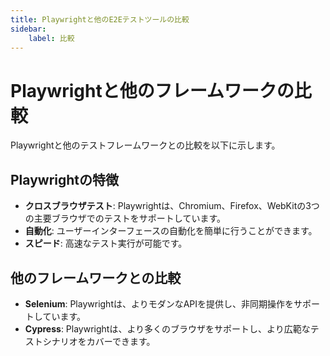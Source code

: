 ```yaml
---
title: Playwrightと他のE2Eテストツールの比較
sidebar:
    label: 比較
---
```


# Playwrightと他のフレームワークの比較

Playwrightと他のテストフレームワークとの比較を以下に示します。

## Playwrightの特徴

- **クロスブラウザテスト**: Playwrightは、Chromium、Firefox、WebKitの3つの主要ブラウザでのテストをサポートしています。
- **自動化**: ユーザーインターフェースの自動化を簡単に行うことができます。
- **スピード**: 高速なテスト実行が可能です。

## 他のフレームワークとの比較

- **Selenium**: Playwrightは、よりモダンなAPIを提供し、非同期操作をサポートしています。
- **Cypress**: Playwrightは、より多くのブラウザをサポートし、より広範なテストシナリオをカバーできます。
